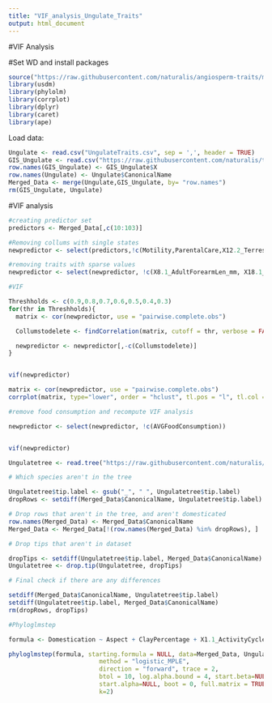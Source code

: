 ```yaml
---
title: "VIF_analysis_Ungulate_Traits"
output: html_document
---
```


#VIF Analysis 

#Set WD and install packages

```r
source("https://raw.githubusercontent.com/naturalis/angiosperm-traits/master/phyloglmstep.R")
library(usdm)
library(phylolm)
library(corrplot)
library(dplyr)
library(caret)
library(ape)
```

Load data:

```r
Ungulate <- read.csv("UngulateTraits.csv", sep = ',', header = TRUE)
GIS_Ungulate <- read.csv("https://raw.githubusercontent.com/naturalis/trait-geo-diverse-ungulates/master/results/OMI/niche_traits.csv")
row.names(GIS_Ungulate) <- GIS_Ungulate$X
row.names(Ungulate) <- Ungulate$CanonicalName
Merged_Data <- merge(Ungulate,GIS_Ungulate, by= "row.names")
rm(GIS_Ungulate, Ungulate)
```

#VIF analysis

```r
#creating predictor set
predictors <- Merged_Data[,c(10:103)]

#Removing collums with single states
newpredictor <- select(predictors,!c(Motility,ParentalCare,X12.2_Terrestriality,X2.1_AgeatEyeOpening_d,X))

#removing traits with sparse values 
newpredictor <- select(newpredictor, !c(X8.1_AdultForearmLen_mm, X18.1_BasalMetRate_mLO2hr, X5.2_BasalMetRateMass_g, X7.1_DispersalAge_d, X16.1_LittersPerYear, X13.2_NeonateHeadBodyLen_mm, X10.1_PopulationGrpSize, X13.3_WeaningHeadBodyLen_mm, X5.4_WeaningBodyMass_g))
```



```r
#VIF

Threshholds <- c(0.9,0.8,0.7,0.6,0.5,0.4,0.3)
for(thr in Threshholds){
  matrix <- cor(newpredictor, use = "pairwise.complete.obs")

  Collumstodelete <- findCorrelation(matrix, cutoff = thr, verbose = FALSE, exact=FALSE)

  newpredictor <- newpredictor[,-c(Collumstodelete)]
}


vif(newpredictor)

matrix <- cor(newpredictor, use = "pairwise.complete.obs")
corrplot(matrix, type="lower", order = "hclust", tl.pos = "l", tl.col = "black", tl.cex = 0.5)
```

```r

#remove food consumption and recompute VIF analysis

newpredictor <- select(newpredictor, !c(AVGFoodConsumption))


vif(newpredictor)


```

```r

Ungulatetree <- read.tree("https://raw.githubusercontent.com/naturalis/trait-organismal-ungulates/master/data/ungulates.tree")

# Which species aren't in the tree

Ungulatetree$tip.label <- gsub("_", " ", Ungulatetree$tip.label)
dropRows <- setdiff(Merged_Data$CanonicalName, Ungulatetree$tip.label)

# Drop rows that aren't in the tree, and aren't domesticated
row.names(Merged_Data) <- Merged_Data$CanonicalName
Merged_Data <- Merged_Data[!(row.names(Merged_Data) %in% dropRows), ]

# Drop tips that aren't in dataset

dropTips <- setdiff(Ungulatetree$tip.label, Merged_Data$CanonicalName)
Ungulatetree <- drop.tip(Ungulatetree, dropTips)

# Final check if there are any differences

setdiff(Merged_Data$CanonicalName, Ungulatetree$tip.label)
setdiff(Ungulatetree$tip.label, Merged_Data$CanonicalName)
rm(dropRows, dropTips)


```

```r

#Phyloglmstep

formula <- Domestication ~ Aspect + ClayPercentage + X1.1_ActivityCycle + X21.1_PopulationDensity_n.km2 + X10.2_SocialGrpSize + MaturityReachFemale + MatingSystem + BreedingInterval + YearRoundBreeding + Horns.Antlers + NaturalPredators + AVGMovingSpeed + AVGTravelDistance + OrganicCarbon

phyloglmstep(formula, starting.formula = NULL, data=Merged_Data, Ungulatetree, 
                         method = "logistic_MPLE",
                         direction = "forward", trace = 2,
                         btol = 10, log.alpha.bound = 4, start.beta=NULL, 
                         start.alpha=NULL, boot = 0, full.matrix = TRUE,
                         k=2) 



```



